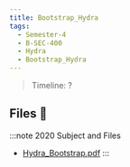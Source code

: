 ```yaml
---
title: Bootstrap_Hydra
tags:
  - Semester-4
  - B-SEC-400
  - Hydra
  - Bootstrap_Hydra
---
```

> Timeline: ?


## Files 📂

:::note 2020 Subject and Files
- [Hydra_Bootstrap.pdf](https://github.com/Studio-17/Epitech-Subjects/raw/main/Semester-4/B-SEC-400/Hydra/Bootstrap_Hydra/Hydra_Bootstrap.pdf)
:::
